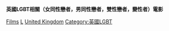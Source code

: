 {{Portal|LGBT}}
{{portal|英國}}
'''英國LGBT相關（女同性戀者，男同性戀者，雙性戀者，變性者）電影'''
[[Category:英國LGBT文化|Films]]
[[Category:英國各類型電影|L]]
[[Category:各國LGBT相關電影|United Kingdom]]
[[Category:英國LGBT|Category:英國LGBT]]